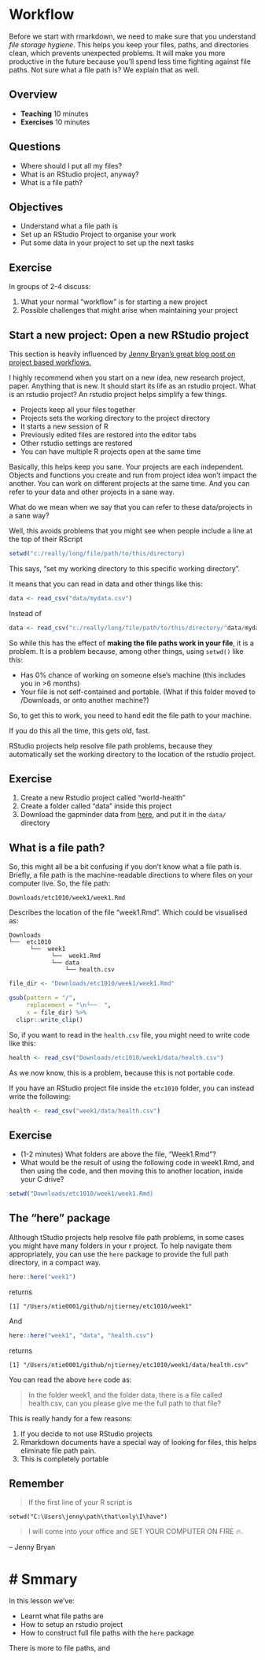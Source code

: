 # Workflow

Before we start with rmarkdown, we need to make sure that you understand _file storage hygiene_. This helps you keep your files, paths, and directories clean, which prevents unexpected problems. It will make you more productive in the future because you'll spend less time fighting against file paths. Not sure what a file path is? We explain that as well.

## Overview

* **Teaching** 10 minutes
* **Exercises** 10 minutes

## Questions

* Where should I put all my files?
* What is an RStudio project, anyway?
* What is a file path?

## Objectives

* Understand what a file path is
* Set up an RStudio Project to organise your work
* Put some data in your project to set up the next tasks

## Exercise {.exercise}

In groups of 2-4 discuss:

1. What your normal "workflow" is for starting a new project
2. Possible challenges that might arise when maintaining your project

## Start a new project: Open a new RStudio project

This section is heavily influenced by [Jenny Bryan's great blog post on project based workflows.](https://www.tidyverse.org/articles/2017/12/workflow-vs-script/)

I highly recommend when you start on a new idea, new research project, paper. Anything that is new. It should start its life as an rstudio project. What is an rstudio project? An rstudio project helps simplify a few things. 

* Projects keep all your files together
* Projects sets the working directory to the project directory
* It starts a new session of R
* Previously edited files are restored into the editor tabs
* Other rstudio settings are restored
* You can have multiple R projects open at the same time

Basically, this helps keep you sane. Your projects are each independent. Objects and functions you create and run from project idea won't impact the another. You can work on different projects at the same time. And you can refer to your data and other projects in a sane way.

What do we mean when we say that you can refer to these data/projects in a sane way?

Well, this avoids problems that you might see when people include a line at the top of their RScript

```r
setwd("c:/really/long/file/path/to/this/directory)
```

This says, "set my working directory to this specific working directory".

It means that you can read in data and other things like this:

```r
data <- read_csv("data/mydata.csv")
```

Instead of

```r
data <- read_csv("c:/really/long/file/path/to/this/directory/"data/mydata.csv")
```

So while this has the effect of **making the file paths work in your file**, it is a problem.
It is a problem because, among other things, using `setwd()` like this:

* Has 0% chance of working on someone else's machine (this includes you in >6 months)
* Your file is not self-contained and portable. (What if this folder moved to /Downloads, or onto another machine?)

So, to get this to work, you need to hand edit the file path to your machine. 

If you do this all the time, this gets old, fast.

RStudio projects help resolve file path problems, because they automatically set the working directory to the location of the rstudio project.

## Exercise

1. Create a new Rstudio project called "world-health"
2. Create a folder called "data" inside this project
3. Download the gapminder data from [here](https://raw.githubusercontent.com/njtierney/rmd4sci/master/data/gapminder.csv), and put it in the `data/` directory

## What is a file path?
  
So, this might all be a bit confusing if you don't know what a file path is. Briefly, a file path is the machine-readable directions to where files on your computer live. So, the file path:

```
Downloads/etc1010/week1/week1.Rmd
```

Describes the location of the file "week1.Rmd". Which could be visualised as:

```
Downloads
└──  etc1010
      └──  week1
            └──  week1.Rmd
            └── data
                └── health.csv
```

```r
file_dir <- "Downloads/etc1010/week1/week1.Rmd"

gsub(pattern = "/", 
     replacement = "\n└──  ", 
     x = file_dir) %>%
  clipr::write_clip()

```

So, if you want to read in the `health.csv` file, you might need to write code like this:

```r
health <- read_csv("Downloads/etc1010/week1/data/health.csv")
```

As we now know, this is a problem, because this is not portable code.

If you have an RStudio project file inside the `etc1010` folder, you can instead write the following:

```r
health <- read_csv("week1/data/health.csv")
```

## Exercise {.exercise}

* (1-2 minutes) What folders are above the file, "Week1.Rmd"?
* What would be the result of using the following code in week1.Rmd, and then using the code, and then moving this to another location, inside your C drive?

```r
setwd("Downloads/etc1010/week1/week1.Rmd)
```

## The "here" package

Although tStudio projects help resolve file path problems, in some cases you might have many folders in your r project. To help navigate them appropriately, you can use the `here` package to provide the full path directory, in a compact way.

```r
here::here("week1")
```

returns

```
[1] "/Users/ntie0001/github/njtierney/etc1010/week1"
```

And 

```r
here::here("week1", "data", "health.csv")
```

returns

```
[1] "/Users/ntie0001/github/njtierney/etc1010/week1/data/health.csv"
```

You can read the above `here` code as:

> In the folder week1, and the folder data, there is a file called health.csv, can you please give me the full path to that file? 

This is really handy for a few reasons:

1. If you decide to not use RStudio projects
2. Rmarkdown documents have a special way of looking for files, this helps eliminate file path pain.
3. This is completely portable

## Remember

> If the first line of your R script is 
```
setwd("C:\Users\jenny\path\that\only\I\have")
```
> I will come into your office and SET YOUR COMPUTER ON FIRE 🔥.

-- Jenny Bryan

# # Smmary

In this lesson we've:

* Learnt what file paths are
* How to setup an rstudio project
* How to construct full file paths with the `here` package

There is more to file paths, and 
